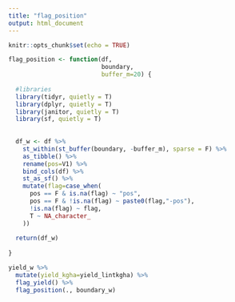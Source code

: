 ```yaml
---
title: "flag_position"
output: html_document
---
```


```r
knitr::opts_chunk$set(echo = TRUE)

```

```r
flag_position <- function(df,
                          boundary,
                          buffer_m=20) {
  
  #libraries
  library(tidyr, quietly = T)
  library(dplyr, quietly = T)
  library(janitor, quietly = T)
  library(sf, quietly = T)
  
  
  df_w <- df %>%
    st_within(st_buffer(boundary, -buffer_m), sparse = F) %>%
    as_tibble() %>%
    rename(pos=V1) %>%
    bind_cols(df) %>%
    st_as_sf() %>%
    mutate(flag=case_when(
      pos == F & is.na(flag) ~ "pos",
      pos == F & !is.na(flag) ~ paste0(flag,"-pos"),
      !is.na(flag) ~ flag,
      T ~ NA_character_
    )) 
  
  return(df_w)
  
}

```

```r
yield_w %>%
  mutate(yield_kgha=yield_lintkgha) %>%
  flag_yield() %>%
  flag_position(., boundary_w)
```


